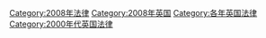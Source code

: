 [[Category:2008年法律|Category:2008年法律]]
[[Category:2008年英国|Category:2008年英国]]
[[Category:各年英国法律|Category:各年英国法律]]
[[Category:2000年代英国法律|Category:2000年代英国法律]]